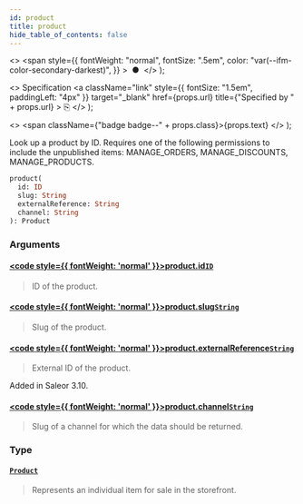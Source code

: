 ```yaml
---
id: product
title: product
hide_table_of_contents: false
---
```


  <>
    <span
      style={{
        fontWeight: "normal",
        fontSize: ".5em",
        color: "var(--ifm-color-secondary-darkest)",
      }}
    >
      &nbsp;●&nbsp;
    </span>
  </>
);

  <>
    Specification
    <a
      className="link"
      style={{ fontSize: "1.5em", paddingLeft: "4px" }}
      target="\_blank"
      href={props.url}
      title={"Specified by " + props.url}
    >
      ⎘
    </a>
  </>
);

  <>
    <span className={"badge badge--" + props.class}>{props.text}</span>
  </>
);

Look up a product by ID. Requires one of the following permissions to include the unpublished items: MANAGE_ORDERS, MANAGE_DISCOUNTS, MANAGE_PRODUCTS.

```graphql
product(
  id: ID
  slug: String
  externalReference: String
  channel: String
): Product
```

### Arguments

#### [<code style={{ fontWeight: 'normal' }}>product.<b>id</b></code>](#)<Bullet />[`ID`](../../api-reference/scalars/id) <Badge class="secondary" text="scalar"/>

> ID of the product.

#### [<code style={{ fontWeight: 'normal' }}>product.<b>slug</b></code>](#)<Bullet />[`String`](../../api-reference/scalars/string) <Badge class="secondary" text="scalar"/>

> Slug of the product.

#### [<code style={{ fontWeight: 'normal' }}>product.<b>externalReference</b></code>](#)<Bullet />[`String`](../../api-reference/scalars/string) <Badge class="secondary" text="scalar"/>

> External ID of the product.

Added in Saleor 3.10.

>

#### [<code style={{ fontWeight: 'normal' }}>product.<b>channel</b></code>](#)<Bullet />[`String`](../../api-reference/scalars/string) <Badge class="secondary" text="scalar"/>

> Slug of a channel for which the data should be returned.

### Type

#### [`Product`](../../api-reference/objects/product) <Badge class="secondary" text="object"/>

> Represents an individual item for sale in the storefront.


<Product />
